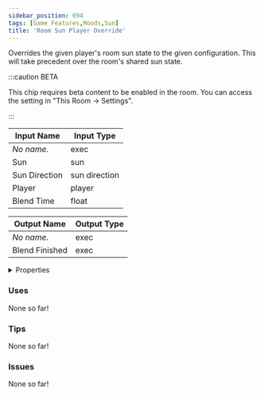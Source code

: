 ```yaml
---
sidebar_position: 694
tags: [Game Features,Moods,Sun]
title: 'Room Sun Player Override'
---
```


Overrides the given player's room sun state to the given configuration. This will take precedent over the room's shared sun state.

:::caution BETA

This chip requires beta content to be enabled in the room. You can access the setting in "This Room -> Settings".

:::


<EsbSvg />

| Input Name | Input Type |
|-----------|-----------|
| *No name.* | exec |
| Sun | sun |
| Sun Direction | sun direction |
| Player | player |
| Blend Time | float |

| Output Name | Output Type |
|-----------|-----------|
| *No name.* | exec |
| Blend Finished | exec |


<details>
  <summary>Properties</summary>
  <div>
    <div>
    <table>
      <thead>
        <tr>
          <th>Is beta required?</th>
          <th>✅</th>
        </tr>
        <tr>
          <th>Is this chip a trolling risk?</th>
          <th>❌</th>
        </tr>
        <tr>
          <th>Is this chip a role assignment risk?</th>
          <th>❌</th>
        </tr>
        <tr>
          <th>Chip UUID</th>
          <th>6601dc45-6a5d-4a4d-986a-c3f265de9971</th>
        </tr>
      </thead>
    </table>
    </div>
  </div>
</details>

### Uses

None so far!

### Tips

None so far!

### Issues

None so far!